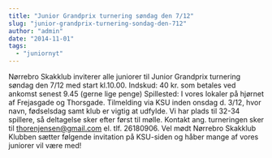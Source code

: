 ```yaml
---
title: "Junior Grandprix turnering søndag den 7/12"
slug: "junior-grandprix-turnering-sondag-den-712"
author: "admin"
date: "2014-11-01"
tags: 
  - "juniornyt"
---
```


Nørrebro Skakklub inviterer alle juniorer til Junior Grandprix turnering søndag den 7/12 med start kl.10.00. Indskud: 40 kr. som betales ved ankomst senest 9.45 (gerne lige penge) Spillested: I vores lokaler på hjørnet af Frejasgade og Thorsgade. Tilmelding via KSU inden onsdag d. 3/12, hvor navn, fødselsdag samt klub er vigtig at udfylde. Vi har plads til 32-34 spillere, så deltagelse sker efter først til mølle. Kontakt ang. turneringen sker til thorenjensen@gmail.com el. tlf. 26180906. Vel mødt Nørrebro Skakklub Klubben sætter følgende invitation på KSU-siden og håber mange af vores juniorer vil være med!
